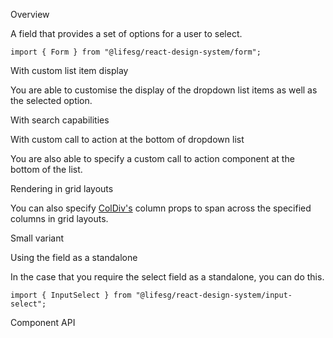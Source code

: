 
<Meta of={FormSelectStories} />

<Title>Form.Select</Title>

<Secondary>Overview</Secondary>

A field that provides a set of options for a user to select.

```tsx
import { Form } from "@lifesg/react-design-system/form";
```

<Canvas of={FormSelectStories.Select} />

<Heading3>With custom list item display</Heading3>

You are able to customise the display of the dropdown list items as well as the selected option.

<Canvas of={FormSelectStories.WithCustomListItemDisplay} />

<Heading3>With search capabilities</Heading3>

<Canvas of={FormSelectStories.WithSearch} />

<Heading3>With custom call to action at the bottom of dropdown list</Heading3>

You are also able to specify a custom call to action component at the bottom
of the list.

<Canvas of={FormSelectStories.WithCustomCallToAction} />

<Heading3>Rendering in grid layouts</Heading3>

You can also specify [ColDiv's](/docs/getting-started-layout-column-divs--docs)
column props to span across the specified columns in grid layouts.

<Canvas of={FormSelectStories.RenderingInGridLayout} />

<Heading3>Small variant</Heading3>

<Canvas of={FormSelectStories.SmallVariant} />

<Heading3>Using the field as a standalone</Heading3>

In the case that you require the select field as a standalone, you can do this.

```tsx
import { InputSelect } from "@lifesg/react-design-system/input-select";
```

<Canvas of={FormSelectStories.StandaloneUsage} />

<Secondary>Component API</Secondary>

<PropsTable />
